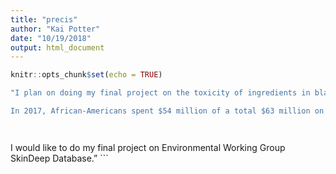 ```yaml
---
title: "precis"
author: "Kai Potter"
date: "10/19/2018"
output: html_document
---
```


```r
knitr::opts_chunk$set(echo = TRUE)
```

```r
"I plan on doing my final project on the toxicity of ingredients in black women's hair products. There has been a recent uproar about statistics showing that only 25 percent of the tested products for black women rated at the lowest level of toxicity compared to more than 40 percent of tested products in the general market. This is a huge public health concern and it is only becoming more relevant as the natural hair movement gets more popular over the years as not only a fashion statement, but a political statement. 

In 2017, African-Americans spent $54 million of a total $63 million on ethnic hair and beauty aids, according to data from Nielsen. This is a massive market and companies such as L'Oreal and Johnson & Johnson have committed themselves to buying up small black-owned ethnic hair businesses. However, this recent controversy about the toxicity of products has made black female consumers more wary of where they spend their dollars, and I am personally curious to visualize and present the data shown in the EWG database. They have collected information on 735 different hair products from different brands. I don't have the data yet but I think I will email EWG for the raw dataset or try and scrape the information from the website."



```

```r

```








I would like to do my final project on Environmental Working Group SkinDeep Database."
```

